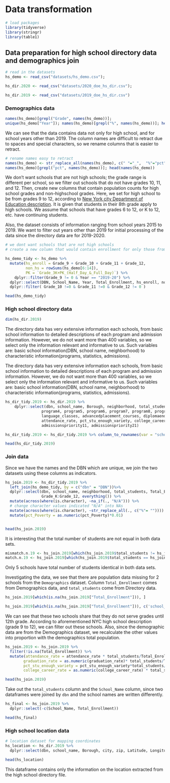 # Data transformation

```r
# load packages
library(tidyverse)
library(stringr)
library(table1)
```

## Data preparation for high school directory data and demographics join

```r
# read in the datasets
hs_demo <- read_csv("datasets/hs_demo.csv");

hs_dir.2020 <- read_csv("datasets/2020_doe_hs_dir.csv");

hs_dir.2019 <- read_csv("datasets/2019_doe_hs_dir.csv")
```


### Demographics data

```r
names(hs_demo)[grepl("Grade", names(hs_demo))];
unique(hs_demo["Year"]); names(hs_demo)[grepl("%", names(hs_demo))]; head(names(hs_demo))
```

We can see that the data contains data not only for high school, and for school years other than 2019.
The column names are difficult to retract due to spaces and special characters, so we rename columns that is easier to retract.

```r
# rename names easy to retract
names(hs_demo) <- str_replace_all(names(hs_demo), c(" "="_",  "%"="pct", "#"="n"))
names(hs_demo)[grepl("pct", names(hs_demo))]; head(names(hs_demo))
```

We don't want schools that are not high schools; the grade range is different per school, so we filter out schools that do not have grades 10, 11, and 12. Then, create new columns that contain population counts for high school grades and non-highschool grades.
Here, we set for high school to be from grades 9 to 12, according to [New York city Department of Education description](https://www.schools.nyc.gov/enrollment/enroll-grade-by-grade/high-school). It is given that students in their 8th grade apply to high schools. We assume that schools that have grades 6 to 12, or K to 12, etc. have continuing students.

Also, the dataset consists of information ranging from school years 2015 to 2019. We want to filter out years other than 2019 for initial processing of the data since the directory data are for 2019-2020.

```r
# we dont want schools that are not high schools
# create a new column that would contain enrollment for only those from Grade 9(hs) and other

hs_demo_tidy <- hs_demo %>% 
  mutate(hs_enroll = Grade_9 + Grade_10 + Grade_11 + Grade_12,
         non_hs = rowSums(hs_demo[6:14]),
         PK = `Grade_3K+PK_(Half_Day_&_Full_Day)`) %>%
    dplyr::filter(Grade_9 != 0 & Year == "2019-20") %>% 
  dplyr::select(DBN, School_Name, Year, Total_Enrollment, hs_enroll, non_hs, everything(), -`Grade_3K+PK_(Half_Day_&_Full_Day)`) %>%
  dplyr::filter( Grade_10 !=0 & Grade_11 !=0 & Grade_12 != 0 )

head(hs_demo_tidy)
```


### High school directory data

```r
dim(hs_dir.2019)
```

The directory data has very extensive information each schools, from basic school information to detailed descriptions of each program and admission information.
However, we do not want more than 400 variables, so we select only the information relevant and informative to us.
Such variables are: basic school information(DBN, school name, neighborhood) to characteristic information(programs, statistics, admissions).

The directory data has very extensive information each schools, from basic school information to detailed descriptions of each program and admission information.
However, we do not want more than 400 variables, so we select only the information relevant and informative to us.
Such variables are: basic school information(DBN, school name, neighborhood) to characteristic information(programs, statistics, admissions).


```r
hs_dir_tidy.2019 <- hs_dir.2019 %>% 
    dplyr::select(dbn, school_name, Borough, neighborhood, total_students, grades2018, finalgrades, program1, program2,program3,
                program4, program5, program6, program7, program8, program9, program10,
                language_classes, advancedplacement_courses, diplomaendorsements,graduation_rate,
                attendance_rate, pct_stu_enough_variety, college_career_rate, specialized, 
                admissionspriority11, admissionspriority21)

hs_dir_tidy.2019 <- hs_dir_tidy.2019 %>% column_to_rownames(var = "school_name")

head(hs_dir_tidy.2019)
```


### Join data

Since we have the names and the DBN which are unique, we join the two datasets using these columns as indicators.

```r
hs_join.2019 <- hs_dir_tidy.2019 %>% 
  left_join(hs_demo_tidy, by = c("dbn" = "DBN"))%>% 
  dplyr::select(dbn, school_name, neighborhood, total_students, Total_Enrollment, hs_enroll, non_hs, grades2018, PK,
                Grade_K:Grade_12, everything()) %>% 
  mutate(across(where(is.character), ~na_if(., "N/A"))) %>% 
  # change character values indicated "N/A" into NAs
  mutate(across(where(is.character), ~str_replace_all(., c("%"= "")))) %>% 
  mutate(pct_Poverty = as.numeric(pct_Poverty)*0.01)


head(hs_join.2019)
```

It is interesting that the total number of students are not equal in both data sets.

```r
mismatch.n.19 <- hs_join.2019[which(hs_join.2019$total_students != hs_join.2019$Total_Enrollment), ]; dim(mismatch.n.19)
match.n.19 <- hs_join.2019[which(hs_join.2019$total_students == hs_join.2019$Total_Enrollment), ]; dim(match.n.19)
```

Only 5 schools have total number of students identical in both data sets.


Investigating the data, we see that there are population data missing for 2 schools from the `Demographics` dataset.
Column `Total_Emrollment` comes from Demographics data, and `total_students` come from Directory data.
```r
hs_join.2019[which(is.na(hs_join.2019["Total_Enrollment"])), ]
```

```r
hs_join.2019[which(is.na(hs_join.2019["Total_Enrollment"])), c('school_name', 'grades2018', 'finalgrades')]
```

We can see that these two schools share that they do not serve grades until 12th grade.
According to aforementioned NYC high school description (grade 9 to 12), we can filter out these schools.
Also, since the demographic data are from the Demographics dataset, we recalculate the other values into proportion with the demographics total population.

```r
hs_join.2019 <- hs_join.2019 %>% 
  filter(!is.na(Total_Enrollment)) %>% 
  mutate(attendance_rate = attendance_rate * total_students/Total_Enrollment,
        graduation_rate = as.numeric(graduation_rate)* total_students/Total_Enrollment ,
        pct_stu_enough_variety = pct_stu_enough_variety*total_students/Total_Enrollment ,
        college_career_rate = as.numeric(college_career_rate) * total_students/Total_Enrollment)

head(hs_join.2019)
```

Take out the `total_students` column and the `School_Name` column, since two dataframes were joined by `dbn` and the school names are written differently.

```r
hs_final <- hs_join.2019 %>% 
  dplyr::select(-c(School_Name, Total_Enrollment))

head(hs_final)
```



### High school location data
```r
# location dataset for mapping coordinates
hs_location <- hs_dir.2019 %>% 
  dplyr::select(dbn, school_name, Borough, city, zip, Latitude, Longitude, `Census Tract`, NTA)

head(hs_location)
```

This dataframe contains only the information on the location extracted from the high school directory file.
